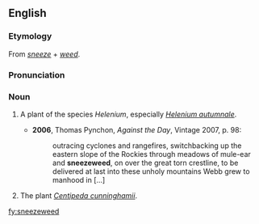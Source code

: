 ==English==
===Etymology===
From ''[[sneeze]]'' + ''[[weed]]''.

===Pronunciation===
{{IPA|/ˈsniːzwiːd/}}

===Noun===
{{en-noun}}

# {{US}} A plant of the species ''Helenium'', especially ''[[Helenium autumnale]]''.
#*'''2006''', Thomas Pynchon, ''Against the Day'', Vintage 2007, p. 98:
#*:outracing cyclones and rangefires, switchbacking up the eastern slope of the Rockies through meadows of mule-ear and '''sneezeweed''', on over the great torn crestline, to be delivered at last into these unholy mountains Webb grew to manhood in [...]
# {{Australia}} The plant ''[[Centipeda cunninghamii]]''.

[[fy:sneezeweed]]